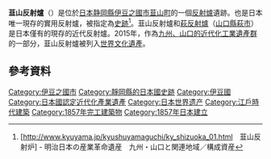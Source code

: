 {{Infobox UNESCO World Heritage Site
| image         = Reverberatory furnace of Nirayama.jpg
| image_upright = 1.2
| caption       = 韮山反射爐
| location      = {{JPN}}[[静岡縣|静岡縣]][[伊豆之國市|伊豆之國市]]
| part_of       = [[明治工业革命遗迹：钢铁、造船和煤矿|明治工业革命遗迹：钢铁、造船和煤矿]]
| criteria      = {{UNESCO WHS type|(ii), (iv)}}(ii), (iv)
| ID            = 1484
| coordinates   =  {{coord|35|02|25|N|138|57|43|E|display=inline,title}}
| year          = 2015
| area          = 3,068 平方公尺
| buffer_zone   = 
| website       = {{Official website|1=https://www.city.izunokuni.shizuoka.jp/bunka_bunkazai/manabi/bunkazai/hansyaro/documents/documents/p05_p08.pdf}}
| locmapin      = 
| map_caption   = 
| embedded = {{box|background=white|align=center|wide=yes|border size=3px|border color=brown|text align=center|[[日本國家史蹟|日本國家史蹟]]}}
}}
'''韮山反射爐'''（{{jpn|j=韮山反射炉|rm=Nirayama Hansharo|f=y|hg=にらやまはんしゃろ}}）是位於[[日本|日本]][[静岡縣|静岡縣]][[伊豆之國市|伊豆之國市]][[韮山町|韮山町]]的一個[[反射爐|反射爐]]遺跡。也是日本唯一現存的實用反射爐，被指定為[[史跡|史跡]]<ref>[http://www.kyuyama.jp/kyushuyamaguchi/ky_shizuoka_01.html　韮山反射炉] {{Wayback|url=http://www.kyuyama.jp/kyushuyamaguchi/ky_shizuoka_01.html |date=20210423192326 }} - 明治日本の産業革命遺産　九州・山口と関連地域／構成資産</ref>。韮山反射爐和[[萩反射爐|萩反射爐]]（[[山口縣|山口縣]][[萩市|萩市]]）是日本僅有的現存的近代反射爐。2015年，作為[[九州、山口的近代化工業遺產群|九州、山口的近代化工業遺產群]]的一部分，韮山反射爐被列入[[世界文化遺產|世界文化遺產]]。

== 參考資料 ==
{{Reflist}}
{{Commonscat|Nirayama Reverberatory Furnace}}

[[Category:伊豆之國市|Category:伊豆之國市]]
[[Category:靜岡縣的日本國史跡|Category:靜岡縣的日本國史跡]]
[[Category:伊豆國|Category:伊豆國]]
[[Category:日本國認定近代化產業遺產|Category:日本國認定近代化產業遺產]]
[[Category:日本世界遗产|Category:日本世界遗产]]
[[Category:江戶時代建築|Category:江戶時代建築]]
[[Category:1857年完工建築物|Category:1857年完工建築物]]
[[Category:1857年日本建立|Category:1857年日本建立]]